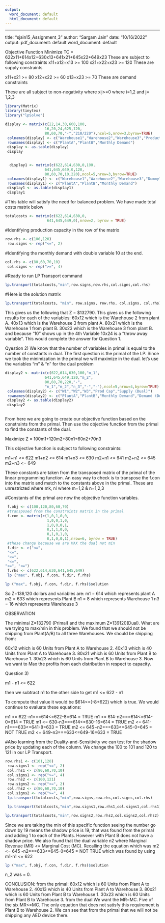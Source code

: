 ```yaml
---
output:
  word_document: default
  html_document: default
---
```

---
title: "sjain15_Assignment_3"
author: "Sargam Jain"
date: "10/16/2022"
output:
  pdf_document: default
  word_document: default




Objective Function
Minimize TC = 622x11+614x12+630x13+641x21+645x22+649x23
These are subject to following constraints
x11+x12+x13 >= 100
x21+x22+x23 >= 120
These are supply constraints

x11+x21 >= 80
x12+x22 >= 60
x13+x23 >= 70
These are demand constraints

These are all subject to non-negativity where xij>=0 where i=1,2 and j= 1,2,3


```r
library(Matrix)
library(tinytex)
library("lpSolve")
```


```r
display <- matrix(c(22,14,30,600,100,
                  16,20,24,625,120,
                  80,60,70,"-","210/220"),ncol=5,nrow=3,byrow=TRUE)
 colnames(display) <- c("Warehouse1","Warehouse2","Warehouse3","Production Cost","Production Capacity")
 rownames(display) <- c("PlantA","PlantB","Monthly Demand")
 display <- as.table(display)
 display
 
```

```r
  display1 <- matrix(c(622,614,630,0,100,
                  641,645,649,0,120,
                  80,60,70,10,220),ncol=5,nrow=3,byrow=TRUE)
 colnames(display1) <- c("Warehouse1","Warehouse2","Warehouse3","Dummy","Production Capacity")
 rownames(display1) <- c("PlantA","PlantB","Monthly Demand")
 display1 <- as.table(display1)
 display1
```

#This table will satisfy the need for balanced problem. We have made total costs matrix below
```r
totalcosts <- matrix(c(622,614,630,0,
                   641,645,649,0),nrow=2, byrow = TRUE)
```

#Identifying production capacity in the row of the matrix
```r
row.rhs <- c(100,120)
 row.signs <- rep("<=", 2)
```

#Identifying the monthly demand with double variable 10 at the end.
```r
col.rhs <- c(80,60,70,10)
 col.signs <- rep(">=", 4)
```

#Ready to run LP Transport command
```r
lp.transport(totalcosts,"min",row.signs,row.rhs,col.signs,col.rhs)
```

#Here is the solution matrix
```r
lp.transport(totalcosts, "min", row.signs, row.rhs, col.signs, col.rhs)$solution
```

This gives us the following that Z = $132790. This gives us the following results for each of the variables:
60x12 which is the Warehouse 2 from plant A.
40x13 which is the Warehouse 3 from plant A.
80x21 which is the Warehouse 1 from plant B.
30x23 which is the Warehouse 3 from plant B.
and because "10" shows up in the 4th Variable 10x24 is a "throw away variable".
This would complete the answer for Question 1.

Qyestion 2) We know that the number of variables in primal is equal to the number of constants in dual. The first question is the primal of the LP. Since we took the minimization in the primal we will maximize in the dual. let's use the variables "m" & "n" for the dual problem

```r
display2 <- matrix(c(622,614,630,100,"m_1",
                  641,645,649,120,"m_2",
                  80,60,70,220,"-",
                  "n_1","n_2","n_3","-","-"),ncol=5,nrow=4,byrow=TRUE)
 colnames(display2) <- c("W1","W2","W3","Prod Cap","Supply (Dual)")
 rownames(display2) <- c("PlantA","PlantB","Monthly Demand","Demand (Dual)")
 display2 <- as.table(display2)
 display2
 
```

From here we are going to create our objective function based on the constraints from the primal. Then use the objective function from the primal to find the constants of the dual.

Maximize Z = 100m1+120m2+80n1+60n2+70n3

This objective function is subject to following constraints:

m1+n1 <= 622
m1+n2 <= 614
m1+n3 <= 630
m2+n1 <= 641
m2+n2 <= 645
m2+n3 <= 649

These constants are taken from the transposed matrix of the primal of the linear programming function. An easy way to check is to transpose the f.con into the matrix and match to the constants above in the primal. These are unrestricted where mk, nl where m=1,2 & n=1,2,3

#Constants of the primal are now the objective function variables.
```r
 f.obj <- c(100,120,80,60,70)
 #transposed from the constraints matrix in the primal
 f.con <- matrix(c(1,0,1,0,0,
                   1,0,0,1,0,
                   1,0,0,0,1,
                   0,1,1,0,0,
                   0,1,0,1,0,
                   0,1,0,0,1),nrow=6, byrow = TRUE)
 #these change because we are MAX the dual not min
 f.dir <- c("<=",
 "<=",
 "<=",
 "<=",
"<=", "<=")
 f.rhs <- c(622,614,630,641,645,649)
 lp ("max", f.obj, f.con, f.dir, f.rhs)
```

```r
lp ("max", f.obj, f.con, f.dir, f.rhs)$solution
```


So Z=139,120 dollars and variables are: m1 = 614 which represents plant A
m2 = 633 which represents Plant B
n1 = 8 which represents Warehouse 1
n3 = 16 which represents Warehouse 3

OBSERVATION

The minimal Z=132790 (Primal) and the maximum Z=139120(Dual). What are we trying to max/min in this problem. We found that we should not be shipping from Plant(A/B) to all three Warehouses. We should be shipping from:

60x12 which is 60 Units from Plant A to Warehouse 2. 
40x13 which is 40 Units from Plant A to Warehouse 3. 
80x21 which is 60 Units from Plant B to Warehouse 1. 
30x23 which is 60 Units from Plant B to Warehouse 3.
Now we want to Max the profits from each distribution in respect to capacity.

Question 3) 

m1 - n1 <= 622

then we subtract n1 to the other side to get m1 <= 622 - n1

To compute that value it would be $614<=(-8+622) which is true. We would continue to evaluate these equations:

m1 <= 622-n1===614<=622-8=614 = TRUE
m1 <= 614-n2===614<=614-0=614 = TRUE
m1 <= 630-n3===614<=630-16=614 = TRUE
m2 <= 641-n1===633<=641-8=633 = TRUE
m2 <= 645−n2===633<=645-0=645 = NOT TRUE
m2 <= 649-n3===633<=649-16=633 = TRUE

#Also learning from the Duality-and-Sensitivity we can test for the shadow price by updating each of the column. We change the 100 to 101 and 120 to 121 in our LP Transport. 
```r
row.rhs1 <- c(101,120)
 row.signs1 <- rep("<=", 2)
 col.rhs1 <- c(80,60,70,10)
 col.signs1 <- rep(">=", 4)
 row.rhs2 <- c(100,121)
 row.signs2 <- rep("<=", 2)
 col.rhs2 <- c(80,60,70,10)
 col.signs2 <- rep(">=", 4)
 lp.transport(totalcosts,"min",row.signs,row.rhs,col.signs,col.rhs)
```


```r
 lp.transport(totalcosts,"min",row.signs1,row.rhs1,col.signs1,col.rhs1)
```


```r
lp.transport(totalcosts,"min",row.signs2,row.rhs2,col.signs2,col.rhs2)
```
  
Since we are taking the min of this specific function seeing the number go down by 19 means the shadow price is 19, that was found from the primal and adding 1 to each of the Plants. However with Plant B does not have a shadow price. We also found that the dual variable n2 where Marginal Revenue (MR) <= Marginal Cost (MC). Recalling the equation which was
m2 <= 645 -n2===633<=645-0=645 = NOT TRUE which was found by using m1-n1 <= 622

```r
lp ("max", f.obj, f.con, f.dir, f.rhs)$solution
```

n_2 was = 0.

CONCLUSION:
from the primal:
60x12 which is 60 Units from Plant A to Warehouse 2. 
40x13 which is 40 Units from Plant A to Warehouse 3. 
80x21 which is 60 Units from Plant B to Warehouse 1. 
30x23 which is 60 Units from Plant B to Warehouse 3. 
from the dual
We want the MR=MC. Five of the six MR<=MC. The only equation that does not satisfy this requirement is Plant B to Warehouse 2. 
We can see that from the primal that we will not be shipping any AED device there.
